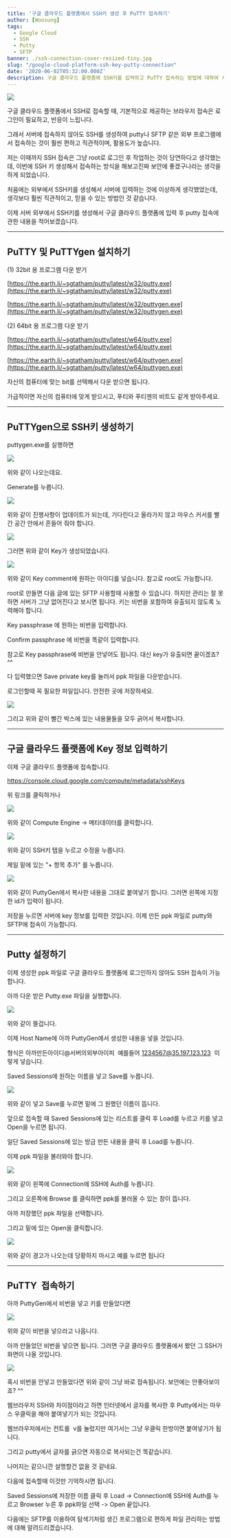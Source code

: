 ```yaml
---
title: '구글 클라우드 플랫폼에서 SSH키 생성 후 PuTTY 접속하기'
author: [Woosung]
tags: 
  - Google Cloud
  - SSH
  - Putty
  - SFTP
banner: ./ssh-connection-cover-resized-tiny.jpg
slug: "/google-cloud-platform-ssh-key-putty-connection"
date: '2020-06-02T05:32:00.000Z'
description: 구글 클라우드 플랫폼에 SSH키를 입력하고 PuTTY 접속하는 방법에 대하여 시작부터 끝까지 자세하게 설명해드립니다.
---
```

![](./ssh-connection-cover-resized-tiny.jpg)

구글 클라우드 플랫폼에서 SSH로 접속할 때, 기본적으로 제공하는 브라우저 접속은 로그인이 필요하고, 반응이 느립니다. 

그래서 서버에 접속하지 않아도 SSH를 생성하여 putty나 SFTP 같은 외부 프로그램에서 접속하는 것이 훨씬 편하고 직관적이며, 활용도가 높습니다.

저는 이때까지 SSH 접속은 그냥 root로 로그인 후 작업하는 것이 당연하다고 생각했는데, 이번에 SSH 키 생성해서 접속하는 방식을 해보고진짜 보안에 좋겠구나라는 생각을 하게 되었습니다.

처음에는 외부에서 SSH키를 생성해서 서버에 입력하는 것에 이상하게 생각했었는데, 생각보다 훨씬 직관적이고, 믿을 수 있는 방법인 것 같습니다.

이제 서버 외부에서 SSH키를 생성해서 구글 클라우드 플랫폼에 입력 후 putty 접속에 관한 내용을 적어보겠습니다.

---

## PuTTY 및 PuTTYgen 설치하기

(1) 32bit 용 프로그램 다운 받기

[https://the.earth.li/~sgtatham/putty/latest/w32/putty.exe](https://the.earth.li/~sgtatham/putty/latest/w32/putty.exe)

[https://the.earth.li/~sgtatham/putty/latest/w32/puttygen.exe](https://the.earth.li/~sgtatham/putty/latest/w32/puttygen.exe)

(2) 64bit 용 프로그램 다운 받기

[https://the.earth.li/~sgtatham/putty/latest/w64/putty.exe](https://the.earth.li/~sgtatham/putty/latest/w64/putty.exe)

[https://the.earth.li/~sgtatham/putty/latest/w64/puttygen.exe](https://the.earth.li/~sgtatham/putty/latest/w64/puttygen.exe)

자신의 컴퓨터에 맞는 bit를 선택해서 다운 받으면 됩니다.

가급적이면 자신의 컴퓨터에 맞게 받으시고, 푸티와 푸티젠의 비트도 같게 받아주세요.

---

## PuTTYgen으로 SSH키 생성하기

puttygen.exe를 실행하면

![](./01-puttygen-gen.png)

위와 같이 나오는데요.

Generate를 누릅니다.

![](./02-progress.png)

위와 같이 진행사항이 업데이트가 되는데, 기다린다고 올라가지 않고 마우스 커서를 빨간 공간 안에서 흔들어 줘야 합니다.

![](./03-gen_fin.png)

그러면 위와 같이 Key가 생성되었습니다.

![](./04-save_priv-key.png)

위와 같이 Key comment에 원하는 아이디를 넣습니다. 참고로 root도 가능합니다.

root로 만들면 다음 글에 있는 SFTP 사용할때 사용할 수 있습니다. 하지만 관리는 잘 못하면 서버가 그냥 없어진다고 보시면 됩니다. 키는 비번을 포함하여 유출되지 않도록 노력해야 합니다.

Key passphrase 에 원하는 비번을 입력합니다.

Confirm passphrase 에 비번을 똑같이 입력합니다.

참고로 Key passphrase에 비번을 안넣어도 됩니다. 대신 key가 유출되면 끝이겠죠? ^^

다 입력했으면 Save private key를 눌러서 ppk 파일을 다운받습니다.

로그인할때 꼭 필요한 파일입니다. 안전한 곳에 저장하세요.

![](./05-copykey.png)

그리고 위와 같이 빨간 박스에 있는 내용물들을 모두 긁어서 복사합니다.

---

## 구글 클라우드 플랫폼에 Key 정보 입력하기

이제 구글 클라우드 플랫폼에 접속합니다.

<a href="https://console.cloud.google.com/compute/metadata/sshKeys" target="_blank" rel="noopener noreferrer">https://console.cloud.google.com/compute/metadata/sshKeys</a>

위 링크를 클릭하거나

![](./06-go-to-metadata.png)

위와 같이 Compute Engine -> 메타데이터를 클릭합니다.

![](./07-go-ssh-modify.png)

위와 같이 SSH키 탭을 누르고 수정을 누릅니다.

제일 밑에 있는 "+ 항목 추가" 를 누릅니다.

![](./08-save-key.png)

위와 같이 PuttyGen에서 복사한 내용을 그대로 붙여넣기 합니다. 그러면 왼쪽에 지정한 id가 입력이 됩니다.

저장을 누르면 서버에 key 정보를 입력한 것입니다. 이제 만든 ppk 파일로 putty와 SFTP에 접속이 가능합니다.

---

## Putty 설정하기

이제 생성한 ppk 파일로 구글 클라우드 플랫폼에 로그인하지 않아도 SSH 접속이 가능합니다.

아까 다운 받은 Putty.exe 파일을 실행합니다.

![](./09-putty-start.png)

위와 같이 뜰겁니다.

이제 Host Name에 아까 PuttyGen에서 생성한 내용을 넣을 것입니다.

형식은 아까만든아이디@서버의외부아이피  예를들어 1234567@35.197.123.123  이렇게 넣습니다.

Saved Sessions에 원하는 이름을 넣고 Save를 누릅니다.

![](./10-input-data.png)

위와 같이 넣고 Save를 누르면 밑에 그 원했던 이름이 뜹니다.

앞으로 접속할 때 Saved Sessions에 있는 리스트를 클릭 후 Load를 누르고 키를 넣고 Open을 누르면 됩니다.

일단 Saved Sessions에 있는 방금 만든 내용을 클릭 후 Load를 누릅니다.

이제 ppk 파일을 불러와야 합니다.

![](./11-input-key.png)

위와 같이 왼쪽에 Connection에 SSH에 Auth를 누릅니다.

그리고 오른쪽에 Browse 를 클릭하면 ppk를 불러올 수 있는 창이 뜹니다.

아까 저장했던 ppk 파일을 선택합니다.

그리고 밑에 있는 Open을 클릭합니다.

![](./12-alert.png)

위와 같이 경고가 나오는데 당황하지 마시고 예를 누르면 됩니다

---

## PuTTY  접속하기

아까 PuttyGen에서 비번을 넣고 키를 만들었다면

![](./12-auth-with-passwd.png)

위와 같이 비번을 넣으라고 나옵니다.

아까 만들었던 비번을 넣으면 됩니다. 그러면 구글 클라우드 플랫폼에서 봤던 그 SSH가 화면이 나올 것입니다.

![](./12-auth-without-passwd.png)

혹시 비번을 안넣고 만들었다면 위와 같이 그냥 바로 접속됩니다. 보안에는 안좋아보이죠? ^^

웹브라우저 SSH와 차이점이라고 하면 인터넷에서 글자를 복사한 후 Putty에서는 마우스 우클릭을 해야 붙여넣기가 되는 것입니다.

웹브라우저에서는 컨트롤  v를 눌렀지만 여기서는 그냥 우클릭 한방이면 붙여넣기가 됩니다.

그리고 putty에서 글자를 긁으면 자동으로 복사되는건 똑같습니다.

나머지는 같으니깐 설명할건 없을 것 같네요.

다음에 접속할때 이것만 기억하시면 됩니다.

Saved Sessions에 저장한 이름 클릭 후 Load -> Connection에 SSH에 Auth를 누르고 Browser 누른 후 ppk파일 선택 -> Open 끝입니다.

다음에는 SFTP를 이용하여 탐색기처럼 생긴 프로그램으로 편하게 파일 관리하는 방법에 대해 알려드리겠습니다.
